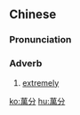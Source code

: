 {{also|万分}}
==Chinese==
{{zh-forms|s=万分}}

===Pronunciation===
{{zh-pron
|m=wànfēn
|c=maan6 fan1
|mn=qz,xm,zz:bān-hun
|cat=adv
}}

===Adverb===
{{zh-adv}}

# [[extremely]]

{{zh-cat|Intermediate}}

[[ko:萬分]]
[[hu:萬分]]